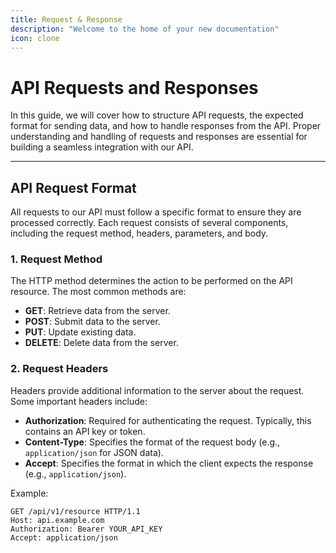 ```yaml
---
title: Request & Response
description: "Welcome to the home of your new documentation"
icon: clone
---
```


# API Requests and Responses

In this guide, we will cover how to structure API requests, the expected format for sending data, and how to handle responses from the API. Proper understanding and handling of requests and responses are essential for building a seamless integration with our API.

---

## API Request Format

All requests to our API must follow a specific format to ensure they are processed correctly. Each request consists of several components, including the request method, headers, parameters, and body.

### 1. Request Method

The HTTP method determines the action to be performed on the API resource. The most common methods are:

- **GET**: Retrieve data from the server.
- **POST**: Submit data to the server.
- **PUT**: Update existing data.
- **DELETE**: Delete data from the server.

### 2. Request Headers

Headers provide additional information to the server about the request. Some important headers include:

- **Authorization**: Required for authenticating the request. Typically, this contains an API key or token.
- **Content-Type**: Specifies the format of the request body (e.g., `application/json` for JSON data).
- **Accept**: Specifies the format in which the client expects the response (e.g., `application/json`).

Example:

```http
GET /api/v1/resource HTTP/1.1
Host: api.example.com
Authorization: Bearer YOUR_API_KEY
Accept: application/json
```
